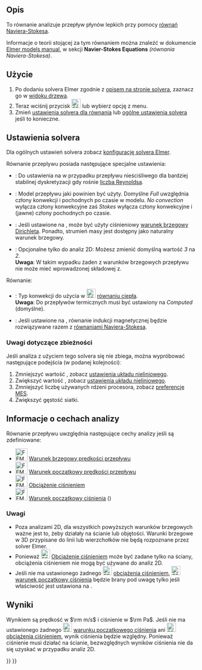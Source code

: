 <languages/>

{{Docnav/pl
|[[FEM_EquationStaticCurrent/pl|Równanie przepływu prądu stałego]]
|[[FEM_EquationFlux/pl|Równanie strumienia]]
|[[FEM_Workbench/pl|środowisko pracy MES]]
|IconL=FEM_EquationStaticCurrent.svg
|IconR=FEM_EquationFlux.svg
|IconC=Workbench_FEM.svg
}}

{{GuiCommand/pl
|Name=FEM EquationFlow
|Name/pl=MES: Równanie przepływu
|MenuLocation= Rozwiąż → Równanie przepływu
|Workbenches=[[FEM_Workbench/pl|MES]]
|Version=0.17
|SeeAlso=
}}

<span id="Description"></span>
==Opis==

To równanie analizuje przepływ płynów lepkich przy pomocy [https://pl.wikipedia.org/wiki/R%C3%B3wnania_Naviera-Stokesa równań Naviera-Stokesa].

Informacje o teorii stojącej za tym równaniem można znaleźć w dokumencie [http://www.elmerfem.org/blog/documentation/ Elmer models manual], w sekcji '''Navier-Stokes Equations''' ''(równania Naviera-Stokesa)''.

<span id="Usage"></span>
==Użycie==

# Po dodaniu solvera Elmer zgodnie z [[FEM_SolverElmer/pl#Równania|opisem na stronie solvera]], zaznacz go w [[Tree_view/pl|widoku drzewa]].
# Teraz wciśnij przycisk [[Image:FEM_EquationFlow.svg|24px]] lub wybierz opcję {{MenuCommand|Rozwiąż → Równanie przepływu}} z menu.
# Zmień [[#Ustawienia_solvera|ustawienia solvera dla równania]] lub [[FEM_SolverElmer_SolverSettings/pl|ogólne ustawienia solvera]] jeśli to konieczne.

<span id="Solver_Settings"></span>
==Ustawienia solvera==

Dla ogólnych ustawień solvera zobacz [[FEM_SolverElmer_SolverSettings/pl|konfigurację solvera Elmer]].

Równanie przeplywu posiada następujące specjalne ustawienia:
* {{PropertyData|Div Discretization}}: Do ustawienia na {{true/pl}} w przypadku przepływu nieściśliwego dla bardziej stabilnej dyskretyzacji gdy rośnie [https://pl.wikipedia.org/wiki/Liczba_Reynoldsa liczba Reynoldsa].
* {{PropertyData|Flow Model}}: Model przepływu jaki powinien być użyty. Domyślne ''Full'' uwzględnia człony konwekcji i pochodnych po czasie w modelu. ''No convection'' wyłącza człony konwekcyjne zaś ''Stokes'' wyłącza człony konwekcyjne i (jawne) człony pochodnych po czasie.
* {{PropertyData|Gradp Discretization}}: Jeśli ustawione na {{true/pl}}, może być użyty ciśnieniowy [https://pl.wikipedia.org/wiki/Warunek_brzegowy_Dirichleta warunek brzegowy Dirichleta]. Ponadto, strumień masy jest dostępny jako naturalny warunek brzegowy.
* {{PropertyData|Variable}}: Opcjonalne tylko do analiz 2D: Możesz zmienić domyślną wartość ''3'' na ''2''.</br>'''Uwaga''': W takim wypadku żaden z warunków brzegowych przepływu nie może mieć wprowadzonej składowej z.

Równanie:
* {{PropertyData|Convection}}: Typ konwekcji do użycia w [[Image:FEM_EquationHeat.svg|24px]] [[FEM_EquationHeat/pl|równaniu ciepła]].</br>'''Uwaga''': Do przepływów termicznych musi być ustawiony na ''Computed'' (domyślne).
* {{PropertyData|Magnetic Induction}}: Jeśli ustawione na {{true/pl}}, równanie indukcji magnetycznej będzie rozwiązywane razem z [https://pl.wikipedia.org/wiki/R%C3%B3wnania_Naviera-Stokesa równaniami Naviera-Stokesa].

<span id="Notes_for_Convergence"></span>
===Uwagi dotyczące zbieżności===

Jeśli analiza z użyciem tego solvera się nie zbiega, można wypróbować następujące podejścia (w podanej kolejności)ː
# Zmniejszyć wartość {{PropertyData|Relaxation Factor}}, zobacz [[FEM_SolverElmer_SolverSettings/pl#Współczynnik_relaksacji|ustawienia układu nieliniowego]].
# Zwiększyć wartość {{PropertyData|Nonlinear Newton After Iterations}}, zobacz [[FEM_SolverElmer_SolverSettings/pl#Układ_nieliniowy|ustawienia układu nieliniowego]].
# Zmniejszyć liczbę używanych rdzeni procesora, zobacz [[FEM_Preferences/pl#Elmer|preferencje MES]].
# Zwiększyć gęstość siatki.

<span id="Analysis_Feature_Information"></span>
==Informacje o cechach analizy==

Równanie przepływu uwzględnia następujące cechy analizy jeśli są zdefiniowane:

* [[Image:FEM_ConstraintFlowVelocity.svg|32px]] [[FEM_ConstraintFlowVelocity/pl|Warunek brzegowy prędkości przepływu]]
* [[Image:FEM_ConstraintInitialFlowVelocity.svg|32px]] [[FEM_ConstraintInitialFlowVelocity/pl|Warunek początkowy prędkości przepływu]]
* [[Image:FEM_ConstraintPressure.svg|32px]] [[FEM_ConstraintPressure/pl|Obciążenie ciśnieniem]]
* [[Image:FEM_ConstraintInitialPressure.svg|32px]] [[FEM_ConstraintInitialPressure/pl|Warunek początkowy ciśnienia]] ({{Version/pl|0.21}})

<span id="Notes"></span>
===Uwagi===

* Poza analizami 2D, dla wszystkich powyższych warunków brzegowych ważne jest to, żeby działały na ścianie lub objętości. Warunki brzegowe w 3D przypisane do linii lub wierzchołków nie będą rozpoznane przez solver Elmer.
* Ponieważ [[Image:FEM_ConstraintPressure.svg|24px]] [[FEM_ConstraintPressure/pl|Obciążenie ciśnieniem]] może być zadane tylko na ściany, obciążenia ciśnieniem nie mogą być używane do analiz 2D.
* Jeśli nie ma ustawionego żadnego [[Image:FEM_ConstraintPressure.svg|24px]] [[FEM_ConstraintPressure/pl|obciążenia ciśnieniem]], [[Image:FEM_ConstraintInitialPressure.svg|24px]] [[FEM_ConstraintInitialPressure/pl|warunek początkowy ciśnienia]] będzie brany pod uwagę tylko jeśli właściwość {{PropertyData|Gradp Discretization}} jest ustawiona na {{true/pl}}.

<span id="Results"></span>
==Wyniki==

Wynikiem są prędkość w <math>\rm m/s</math> i ciśnienie w <math>\rm Pa</math>. Jeśli nie ma ustawionego żadnego [[Image:FEM_ConstraintInitialPressure.svg|24px]] [[FEM_ConstraintInitialPressure/pl|warunku początkowego ciśnienia]] ani [[Image:FEM_ConstraintPressure.svg|24px]] [[FEM_ConstraintPressure/pl|obciążenia ciśnieniem]], wynik ciśnienia będzie względny. Ponieważ ciśnienie musi działać na ścianie, bezwzględnych wyników ciśnienia nie da się uzyskać w przypadku analiz 2D.


{{Docnav/pl
|[[FEM_EquationStaticCurrent/pl|Równanie przepływu prądu stałego]]
|[[FEM_EquationFlux/pl|Równanie strumienia]]
|[[FEM_Workbench/pl|środowisko pracy MES]]
|IconL=FEM_EquationStaticCurrent.svg
|IconR=FEM_EquationFlux.svg
|IconC=Workbench_FEM.svg
}}

{{FEM Tools navi{{#translation:}}}}
{{Userdocnavi{{#translation:}}}}